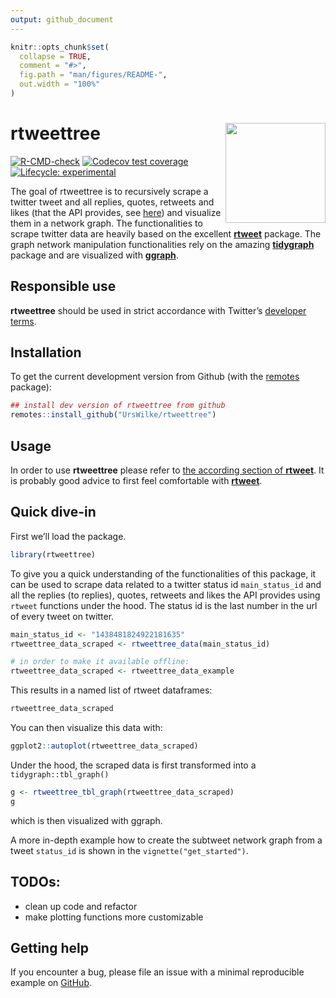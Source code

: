 ```yaml
---
output: github_document
---
```


<!-- README.md is generated from README.Rmd. Please edit that file -->

```r
knitr::opts_chunk$set(
  collapse = TRUE,
  comment = "#>",
  fig.path = "man/figures/README-",
  out.width = "100%"
)

```

<!-- The logo was created in the repo https://github.com/urswilke/rtweettree_hex -->
# rtweettree  <img src="man/figures/hex_sticker.png" width="160px" align="right" />

<!-- badges: start -->
[![R-CMD-check](https://github.com/urswilke/rtweettree/workflows/R-CMD-check/badge.svg)](https://github.com/urswilke/rtweettree/actions)
[![Codecov test coverage](https://codecov.io/gh/urswilke/rtweettree/branch/master/graph/badge.svg)](https://codecov.io/gh/urswilke/rtweettree?branch=master)
[![Lifecycle: experimental](https://img.shields.io/badge/lifecycle-experimental-orange.svg)](https://lifecycle.r-lib.org/articles/stages.html#experimental)
<!-- badges: end -->

The goal of rtweettree is to recursively scrape a twitter tweet and all replies, quotes, retweets and likes (that the API provides, see [here](https://community.rstudio.com/t/rtweet-package-extract-specific-tweets-from-specific-user/45206/2)) and visualize them in a network graph. The functionalities to scrape twitter data are heavily based on the excellent [**rtweet**](https://github.com/ropensci/rtweet) package. The graph network manipulation functionalities rely on the amazing [**tidygraph**](https://github.com/thomasp85/tidygraph) package and are visualized with [**ggraph**](https://github.com/thomasp85/ggraph).

## Responsible use

**rtweettree** should be used in strict accordance with Twitter's [developer terms](https://developer.twitter.com/en/developer-terms/more-on-restricted-use-cases).

## Installation

To get the current development version from Github (with the [remotes](https://github.com/r-lib/remotes) package):

```r
## install dev version of rtweettree from github
remotes::install_github("UrsWilke/rtweettree")
```


## Usage

In order to use **rtweettree** please refer to [the according section of
**rtweet**](https://github.com/ropensci/rtweet#usage). It is probably good
advice to first feel comfortable with
[**rtweet**](https://github.com/ropensci/rtweet).

## Quick dive-in

First we'll load the package.

```r
library(rtweettree)
```

To give you a quick understanding of the functionalities of this package, it can
be used to scrape data related to a twitter status id `main_status_id` and all
the replies (to replies), quotes, retweets and likes the API provides using
`rtweet` functions under the hood. The status id is the last number in the url
of every tweet on twitter.



```r
main_status_id <- "1438481824922181635"
rtweettree_data_scraped <- rtweettree_data(main_status_id)
```


```r
# in order to make it available offline:
rtweettree_data_scraped <- rtweettree_data_example
```

This results in a named list of rtweet dataframes:
```r
rtweettree_data_scraped
```

You can then visualize this data with: 

```r
ggplot2::autoplot(rtweettree_data_scraped)
```

Under the hood, the scraped data is first transformed into a `tidygraph::tbl_graph()`

```r
g <- rtweettree_tbl_graph(rtweettree_data_scraped)
g
```

which is then visualized with ggraph.


A more in-depth example how to create the subtweet network graph from a tweet
`status_id` is shown in the `vignette("get_started")`.

## TODOs:

* clean up code and refactor
* make plotting functions more customizable

## Getting help

If you encounter a bug, please file an issue with a minimal reproducible example on [GitHub](https://github.com/urswilke/rtweettree/issues).

